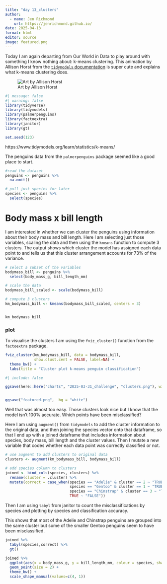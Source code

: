 ```yaml
---
title: "day 13_clusters"
author:
  - name: Jen Richmond
    url: https://jenrichmond.github.io/
date: 2025-04-13
format: html
editor: source
image: featured.png
---
```


Today I am again departing from Our World in Data to play around with something I know nothing about: k-means clustering. This animation by Allison Horst from the  [`tidymodels` documentation](https://www.tidymodels.org/learn/statistics/k-means/) is super cute and explains what k-means clustering does. 

![Art by Allison Horst](https://www.tidymodels.org/learn/statistics/k-means/kmeans.gif)



```r
#| message: false
#| warning: false
library(tidyverse)
library(tidymodels)
library(palmerpenguins)
library(factoextra)
library(janitor)
library(gt)

set.seed(123)
```


https://www.tidymodels.org/learn/statistics/k-means/

The penguins data from the `palmerpenguins` package seemed like a good place to start. 

```r

#read the dataset
penguins <- penguins %>%
  na.omit()

# pull just species for later
species <- penguins %>%
  select(species)
```


# Body mass x bill length

I am interested in whether we can cluster the penguins using information about their body mass and bill length. Here I am selecting just those variables, scaling the data and then using the `kmeans` function to compute 3 clusters. The output shows which cluster the model has assigned each data point to and tells us that this cluster arrangement accounts for 73% of the variance. 

```r

# select a subset of the variables
bodymass_bill <- penguins %>%
  select(body_mass_g, bill_length_mm) 

# scale the data
bodymass_bill_scaled <- scale(bodymass_bill) 

# compute 3 clusters
km_bodymass_bill <- kmeans(bodymass_bill_scaled, centers = 3)


km_bodymass_bill


```


### plot

To visualise the clusters I am using the `fviz_cluster()` function from the `factoextra` package. 

```r

fviz_cluster(km_bodymass_bill, data = bodymass_bill, 
             show.clust.cent = FALSE, label=NA) +
  theme_bw() +
  labs(title = "Cluster plot k-means penguin classification")

```
```r
#| include: false

ggsave(here::here("charts", "2025-03-31_challenge", "clusters.png"), width = 6, height = 4,  bg = "white")


ggsave("featured.png",  bg = "white")
```


Well that was almost too easy. Those clusters look nice but I know that the model isn't 100% accurate. Which points have been misclassified?

Here I am using `augment()` from `tidymodels` to add the cluster information to the original data, and then joining the species vector onto that dataframe, so that I end up with a joined dataframe that includes information about species, body mass, bill length and the cluster values.  Then I mutate a new variable that codes whether each data point was correctly classified or not. 


```r

# use augment to add clusters to original data
clusters <- augment(km_bodymass_bill, bodymass_bill)

# add species column to clusters
joined <- bind_cols(species, clusters) %>%
  rename(cluster = .cluster) %>%
  mutate(correct = case_when(species == "Adelie" & cluster == 2 ~ "TRUE", 
                             species == "Gentoo" & cluster == 1 ~ "TRUE", 
                             species == "Chinstrap" & cluster == 3 ~ "TRUE", 
                             TRUE ~ "FALSE"))


```

Then I am using `tabyl` from janitor to count the misclassifications by species and plotting by species and classification accuracy. 

This shows that most of the Adelie and Chinstrap penguins are grouped into the same cluster but some of the smaller Gentoo penguins seem to have been misclassified. 

```r
joined %>%
  tabyl(species,correct) %>%
  gt()

joined %>%
  ggplot(aes(x = body_mass_g, y = bill_length_mm, colour = species, shape = correct)) +
  geom_point(size = 2) +
  theme_bw() +
  scale_shape_manual(values=c(4, 1))

```



